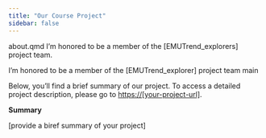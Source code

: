 ```yaml
---
title: "Our Course Project"
sidebar: false 
---
```


about.qmd
I'm honored to be a member of the \[EMUTrend_explorers\] project team.

I'm honored to be a member of the \[EMUTrend_explorer\] project team
main

Below, you'll find a brief summary of our project. To access a detailed project description, please go to [https://\[your-project-url\]](#0){.uri}.

**Summary**

\[provide a biref summary of your project\]
